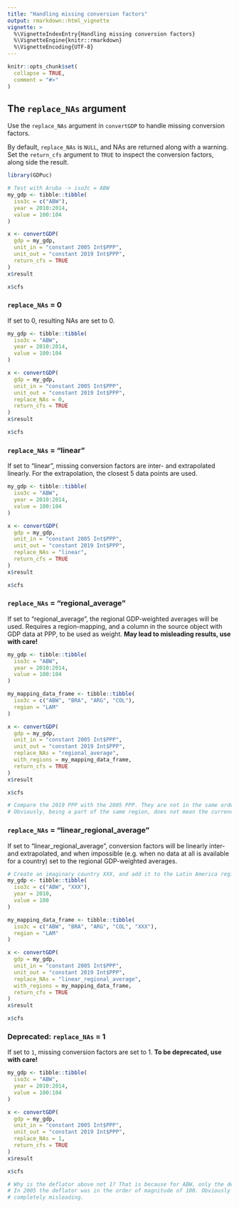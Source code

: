 ```yaml
---
title: "Handling missing conversion factors"
output: rmarkdown::html_vignette
vignette: >
  %\VignetteIndexEntry{Handling missing conversion factors}
  %\VignetteEngine{knitr::rmarkdown}
  %\VignetteEncoding{UTF-8}
---
```


```r
knitr::opts_chunk$set(
  collapse = TRUE,
  comment = "#>"
)
```

## The `replace_NAs` argument

Use the `replace_NAs` argument in `convertGDP` to handle missing conversion factors.  
  
By default, `replace_NAs` is `NULL`, and NAs are returned along with a warning. Set the `return_cfs` argument to `TRUE` to inspect the conversion factors, along side the result.


```r
library(GDPuc)

# Test with Aruba -> iso3c = ABW
my_gdp <- tibble::tibble(
  iso3c = c("ABW"), 
  year = 2010:2014, 
  value = 100:104
)

x <- convertGDP(
  gdp = my_gdp, 
  unit_in = "constant 2005 Int$PPP", 
  unit_out = "constant 2019 Int$PPP",
  return_cfs = TRUE
)
x$result

x$cfs
```

### `replace_NAs` = 0  

If set to 0, resulting NAs are set to 0.

```r
my_gdp <- tibble::tibble(
  iso3c = "ABW", 
  year = 2010:2014, 
  value = 100:104
)

x <- convertGDP(
  gdp = my_gdp, 
  unit_in = "constant 2005 Int$PPP", 
  unit_out = "constant 2019 Int$PPP",
  replace_NAs = 0,
  return_cfs = TRUE
)
x$result

x$cfs
```

### `replace_NAs` = "linear"

If set to "linear", missing conversion factors are inter- and extrapolated linearly. For the extrapolation, the closest 5 data points are used.

```r
my_gdp <- tibble::tibble(
  iso3c = "ABW", 
  year = 2010:2014, 
  value = 100:104
)

x <- convertGDP(
  gdp = my_gdp, 
  unit_in = "constant 2005 Int$PPP", 
  unit_out = "constant 2019 Int$PPP",
  replace_NAs = "linear",
  return_cfs = TRUE
)
x$result

x$cfs
```

### `replace_NAs` = "regional_average"

If set to "regional_average", the regional GDP-weighted averages will be used. Requires a region-mapping, and a column in the source object with GDP data at PPP, to be used as weight. **May lead to misleading results, use with care!**

```r
my_gdp <- tibble::tibble(
  iso3c = "ABW", 
  year = 2010:2014, 
  value = 100:104
)

my_mapping_data_frame <- tibble::tibble(
  iso3c = c("ABW", "BRA", "ARG", "COL"), 
  region = "LAM"
)

x <- convertGDP(
  gdp = my_gdp, 
  unit_in = "constant 2005 Int$PPP", 
  unit_out = "constant 2019 Int$PPP",
  replace_NAs = "regional_average",
  with_regions = my_mapping_data_frame,
  return_cfs = TRUE
)
x$result

x$cfs

# Compare the 2019 PPP with the 2005 PPP. They are not in the same order of magnitude. 
# Obviously, being a part of the same region, does not mean the currencies are of the same strength.
```

### `replace_NAs` = "linear_regional_average"

If set to "linear_regional_average", conversion factors will be linearly inter- and extrapolated, and when impossible (e.g. when no data at all is available for a country) set to the regional GDP-weighted averages.

```r
# Create an imaginary country XXX, and add it to the Latin America region
my_gdp <- tibble::tibble(
  iso3c = c("ABW", "XXX"), 
  year = 2010, 
  value = 100
)

my_mapping_data_frame <- tibble::tibble(
  iso3c = c("ABW", "BRA", "ARG", "COL", "XXX"), 
  region = "LAM"
)

x <- convertGDP(
  gdp = my_gdp, 
  unit_in = "constant 2005 Int$PPP", 
  unit_out = "constant 2019 Int$PPP",
  replace_NAs = "linear_regional_average",
  with_regions = my_mapping_data_frame,
  return_cfs = TRUE
)
x$result

x$cfs
```

### Deprecated: `replace_NAs` = 1

If set to `1`, missing conversion factors are set to 1. **To be deprecated, use with care!**

```r
my_gdp <- tibble::tibble(
  iso3c = "ABW", 
  year = 2010:2014, 
  value = 100:104
)

x <- convertGDP(
  gdp = my_gdp, 
  unit_in = "constant 2005 Int$PPP", 
  unit_out = "constant 2019 Int$PPP",
  replace_NAs = 1,
  return_cfs = TRUE
)
x$result

x$cfs

# Why is the deflator above not 1? That is because for ABW, only the deflator value in 2019 was set to 1. 
# In 2005 the deflator was in the order of magnitude of 100. Obviously setting the deflator to 1 in 2019 is 
# completely misleading.
```

